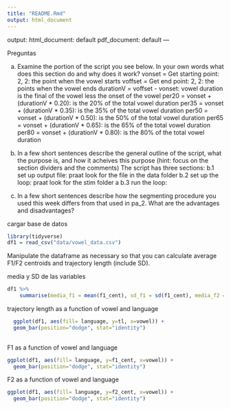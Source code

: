 ```yaml
---
title: "README.Rmd"
output: html_document
---
```


output:
  html_document: default
  pdf_document: default
---

Preguntas

a. Examine the portion of the script you see below. In your own words what does this section do and why does it work? 
vonset = Get starting point: 2, 2: the point when the vowel starts
voffset = Get end point: 2, 2: the points when the vowel ends
durationV = voffset - vonset: vowel duration is the final of the vowel less the onset of the vowel
per20 = vonset + (durationV * 0.20): is the 20% of the total vowel duration
per35 = vonset + (durationV * 0.35): is the 35% of the total vowel duration
per50 = vonset + (durationV * 0.50): is the 50% of the total vowel duration
per65 = vonset + (durationV * 0.65): is the 65% of the total vowel duration
per80 = vonset + (durationV * 0.80): is the 80% of the total vowel duration

b. In a few short sentences describe the general outline of the script, what the purpose is, and how it acheives this purpose (hint: focus on the section dividers and the comments)
The script has three sections: 
b.1 set up output file: praat look for the file in the data folder
b.2 set up the loop: praat look for the stim folder a
b.3 run the loop: 

c. In a few short sentences describe how the segmenting procedure you used this week differs from that used in pa_2. What are the advantages and disadvantages?



cargar base de datos 
```r
library(tidyverse)
df1 = read_csv("data/vowel_data.csv")

```


Manipulate the dataframe as necessary so that you can calculate average F1/F2 centroids and trajectory length (include SD).

 media y SD de las variables
 
```r

df1 %>%
    summarise(media_f1 = mean(f1_cent), sd_f1 = sd(f1_cent), media_f2 = mean(f2_cent), sd_f2 = sd(f2_cent),  meadia_tl = mean(tl), sd_tl = sd(tl)) 


```


trajectory length as a function of vowel and language
  
```r

  ggplot(df1, aes(fill= language, y=tl, x=vowel)) + 
  geom_bar(position="dodge", stat="identity")
  
```


F1 as a function of vowel and language
```r
ggplot(df1, aes(fill= language, y=f1_cent, x=vowel)) + 
  geom_bar(position="dodge", stat="identity")
```


F2 as a function of vowel and language
```r
ggplot(df1, aes(fill= language, y=f2_cent, x=vowel)) + 
  geom_bar(position="dodge", stat="identity")
```

